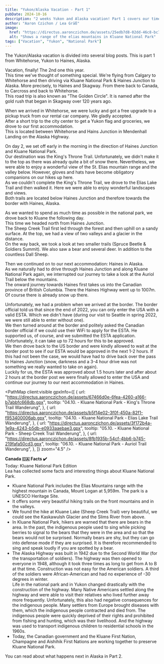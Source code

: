```yaml
---
title: "Yukon/Alaska Vacation - Part 1"
pubDate: 2024-10-16
description: "2 weeks Yukon and Alaska vacation! Part 1 covers our time from arrival to Haines"
author: "Aaron Czichon / Lea Gräß"
image:
  href: "https://directus.aaronczichon.de/assets/25edb7d8-02dd-46c8-bc7e-eeeaec92a678.jpeg?quality=70&width=1600"
  alt: "Shows a range of the elias mountains in Kluane National Park"
tags: ["Vacation", "Yukon", "National Park"]
---
```



The Yukon/Alaska vacation is divided into several blog posts. This is part 1 from Whitehorse, Yukon to Haines, Alaska.

Vacation, finally! The 2nd one this year.    
This time we've thought of something special. We're flying from Calgary to Whitehorse and then driving via Kluane National Park & Haines Junction to Alaska. More precisely, to Haines and Skagway. From there back to Canada, to Carcross and back to Whitehorse.   
This road trip is also known as "The Golden Circle". It is named after the gold rush that began in Skagway over 120 years ago.   

When we arrived in Whitehorse, we were lucky and got a free upgrade to a pickup truck from our rental car company. We gladly accepted.   
After a short trip to the city center to get a Yukon flag and groceries, we drove to our first accommodation.   
This is located between Whitehorse and Hains Junction in Mendenhall Landing on the Alaska Highway.    

<DirectusImage assetId="3ee98efc-3d66-46d5-b5a4-9a7409eae503.jpeg" />

On day 2, we set off early in the morning in the direction of Haines Junction and Kluane National Park.   
Our destination was the King's Throne Trail. Unfortunately, we didn't make it to the top as there was already quite a bit of snow there. Nevertheless, we were able to enjoy a wonderful view of the St. Elias mountain range and the valley below. However, gloves and hats have become obligatory companions on our hikes up here.   
As we couldn't complete the King's Throne Trail, we drove to the Elias Lake Trail and then walked it. Here we were able to enjoy wonderful landscapes and views.   
Both trails are located below Haines Junction and therefore towards the border with Haines, Alaska.

<DirectusImage assetId="8bf8612b-3813-4ad0-b424-cc68dbcfc766.jpeg" />

<DirectusImage assetId="a1ac2664-7748-44a0-94cc-acd9d02eac6f.jpeg" />

As we wanted to spend as much time as possible in the national park, we drove back to Kluane the following day.   
This time we headed north from Haines Junction.   
The Sheep Creek Trail first led through the forest and then uphill on a sandy surface. At the top, we had a view of two valleys and a glacier in the distance.    
On the way back, we took a look at two smaller trails (Spruce Beetle & Soldiers Summit). We also saw a bear and several deer. In addition to the countless Dall Sheep.

Then we continued on to our next accommodation: Haines in Alaska.   
As we naturally had to drive through Haines Junction and along Kluane National Park again, we interrupted our journey to take a look at the Auriol Trail below the mountains.    
The onward journey towards Haines first takes us into the Canadian province of British Columbia. There the Haines Highway went up to 1007m. Of course there is already snow up there.

<DirectusImage assetId="73c5cf6e-9403-499f-bcfe-9fbcf336ae38.jpeg" />

Unfortunately, we had a problem when we arrived at the border. The border official told us that since the end of 2022, you can only enter the USA with a valid ESTA. Which we didn't have (during our visit to Seattle in spring 2022, we were still able to enter without one).   
We then turned around at the border and politely asked the Canadian border official if we could use their WiFi to apply for the ESTA. He supported us, of course, and we submitted the ESTA application. Unfortunately, it can take up to 72 hours for this to be approved.   
We then drove back to the US border and were kindly allowed to wait at the border post to see if our ESTA would be approved in the next 1-2 hours. If this had not been the case, we would have had to drive back over the pass to Haines Junction (snow, darkness and a 3-4 hour drive was not something we really wanted to take on again).   
Luckily for us, the ESTA was approved about 1.5 hours later and after about 2 hours at the border post we were finally allowed to enter the USA and continue our journey to our next accommodation in Haines.

<PathMap
  client:visible
  gpxInfo={[
    {
      url: "https://directus.aaronczichon.de/assets/67466d0e-6fea-4260-a166-b7abbfc668db.gpx",
      tooltip:
        "04.10. - Kluane National Park - King's Throne Trail Wanderung",
    },
    {
      url: "https://directus.aaronczichon.de/assets/b5f14e02-3f0f-450a-82f1-f953400006ab.gpx",
      tooltip:
        "04.10. - Kluane National Park - Elias Lake Trail Wanderung",
    },
    {
      url: "https://directus.aaronczichon.de/assets/3f172b4a-1e9a-4243-b5db-e0933aaebae3.gpx",
      tooltip:
        "05.10. - Kluane National Park - Sheep Creek Trail Wanderung",
    },
    {
      url: "https://directus.aaronczichon.de/assets/8fb1935b-54cf-4bb6-b745-219fafa50cd3.gpx",
      tooltip:
        "06.10. - Kluane National Park - Auriol Trail Wanderung",
    },
  ]}
  zoom="4.5"
/>

**Canada 🇨🇦 Facts ✔️**     
Today: Kluane National Park Edition   
Lea has collected some facts and interesting things about Kluane National Park. 

- Kluane National Park includes the Elias Mountains range with the highest mountain in Canada, Mount Logan at 5,959m. The park is a UNESCO Heritage Site.    
- It offers some very beautiful hiking trails on the front mountains and in the valleys.   
- We found the hike at Kluane Lake (Sheep Creek Trail) very beautiful, we could see the Kaskawulsh Glacier and the Slims River from above.   
- In Kluane National Park, hikers are warned that there are bears in the area. In the past, the indigenous people used to sing while picking berries to signal to the bears that they were in the area and so that the bears would not be surprised. Normally bears are shy, but they can go into defense mode if they are surprised. It is therefore recommended to sing and speak loudly if you are spotted by a bear.    
- The Alaska Highway was built in 1942 due to the Second World War (for the transportation of soldiers). The highway was then opened to everyone in 1948, although it took three times as long to get from A to B at that time. Construction was not easy for the American soldiers. A third of the soldiers were African-American and had no experience of -30 degrees in winter.    
Life in the national park and in Yukon changed drastically with the construction of the highway. Many Native Americans settled along the highway and were able to visit their relatives who lived further away more frequently. Unfortunately, this also had negative consequences for the indigenous people. Many settlers from Europe brought diseases with them, which the indigenous people contracted and died from. The indigenous people were quickly deprived of their rights and prohibited from fishing and hunting, which was their livelihood. And the highway was used to transport indigenous children to residential schools in the 1960s.    
- Today, the Canadian government and the Kluane First Nation, Champagne and Aishihik First Nations are working together to preserve Kluane National Park. 

<DirectusGallery folderName="43 Yukon Alaska Part 1" />

You can read about what happens next in Alaska in Part 2.